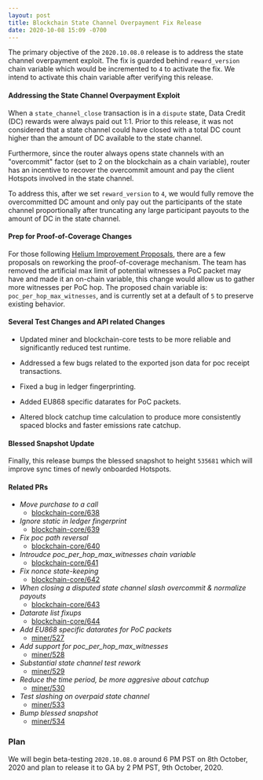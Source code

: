 ```yaml
---
layout: post
title: Blockchain State Channel Overpayment Fix Release
date: 2020-10-08 15:09 -0700
---
```


The primary objective of the `2020.10.08.0` release is to address the state channel overpayment
exploit. The fix is guarded behind `reward_version` chain variable which would be incremented to `4`
to activate the fix. We intend to activate this chain variable after verifying this release.

#### Addressing the State Channel Overpayment Exploit

When a `state_channel_close` transaction is in a `dispute` state, Data Credit (DC) rewards were
always paid out 1:1. Prior to this release, it was not considered that a state channel could have
closed with a total DC count higher than the amount of DC available to the state channel.

Furthermore, since the router always opens state channels with an "overcommit" factor (set to 2 on
the blockchain as a chain variable), router has an incentive to recover the overcommit amount and
pay the client Hotspots involved in the state channel.

To address this, after we set `reward_version` to `4`, we would fully remove the overcommitted DC
amount and only pay out the participants of the state channel proportionally after truncating any
large participant payouts to the amount of DC in the state channel.

#### Prep for Proof-of-Coverage Changes

For those following [Helium Improvement Proposals](https://github.com/helium/hip), there are a few
proposals on reworking the proof-of-coverage mechanism. The team has removed the artificial max
limit of potential witnesses a PoC packet may have and made it an on-chain variable, this change
would allow us to gather more witnesses per PoC hop. The proposed chain variable is:
`poc_per_hop_max_witnesses`, and is currently set at a default of `5` to preserve existing behavior.

#### Several Test Changes and API related Changes

- Updated miner and blockchain-core tests to be more reliable and significantly reduced test
  runtime.

- Addressed a few bugs related to the exported json data for poc receipt transactions.

- Fixed a bug in ledger fingerprinting.

- Added EU868 specific datarates for PoC packets.

- Altered block catchup time calculation to produce more consistently spaced blocks and faster
  emissions rate catchup.

#### Blessed Snapshot Update

Finally, this release bumps the blessed snapshot to height `535681` which will improve sync times of
newly onboarded Hotspots.

#### Related PRs

- _Move purchase to a call_
  - [blockchain-core/638](https://github.com/helium/blockchain-core/pull/638)
- _Ignore static in ledger fingerprint_
  - [blockchain-core/639](https://github.com/helium/blockchain-core/pull/639)
- _Fix poc path reversal_
  - [blockchain-core/640](https://github.com/helium/blockchain-core/pull/640)
- _Introudce poc_per_hop_max_witnesses chain variable_
  - [blockchain-core/641](https://github.com/helium/blockchain-core/pull/641)
- _Fix nonce state-keeping_
  - [blockchain-core/642](https://github.com/helium/blockchain-core/pull/642)
- _When closing a disputed state channel slash overcommit & normalize payouts_
  - [blockchain-core/643](https://github.com/helium/blockchain-core/pull/643)
- _Datarate list fixups_
  - [blockchain-core/644](https://github.com/helium/blockchain-core/pull/644)
- _Add EU868 specific datarates for PoC packets_
  - [miner/527](https://github.com/helium/miner/pull/527)
- _Add support for poc_per_hop_max_witnesses_
  - [miner/528](https://github.com/helium/miner/pull/528)
- _Substantial state channel test rework_
  - [miner/529](https://github.com/helium/miner/pull/529)
- _Reduce the time period, be more aggresive about catchup_
  - [miner/530](https://github.com/helium/miner/pull/530)
- _Test slashing on overpaid state channel_
  - [miner/533](https://github.com/helium/miner/pull/533)
- _Bump blessed snapshot_
  - [miner/534](https://github.com/helium/miner/pull/534)

### Plan

We will begin beta-testing `2020.10.08.0` around 6 PM PST on 8th October, 2020 and plan to release
it to GA by 2 PM PST, 9th October, 2020.
